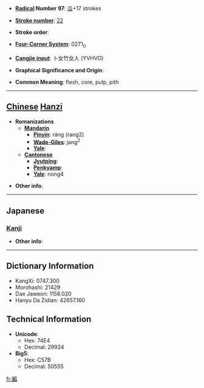 * '''[[Wiktionary:Chinese radical index| Radical]] Number 97''': [[Wiktionary:Chinese radical index 瓜|瓜]]+17 strokes

* '''[[Wiktionary:Chinese total strokes index|Stroke number]]''': [[Wiktionary:Chinese total strokes index 22|22]]

* '''Stroke order''': 

* '''[[Wiktionary:Chinese four corner index|Four-Corner System]]''': 0271<sub>0</sub>

* '''[[Wiktionary:Chinese Cangjie index|Cangjie input]]''': 卜女竹女人 (YVHVO)

* '''Graphical Significance and Origin''': 

* '''Common Meaning''': flesh, core, pulp, pith

----

== [[Chinese]] [[Hanzi]] ==

* '''Romanizations'''
** '''[[Mandarin]]'''
*** '''[[Pinyin]]''': ráng (rang2)
*** '''[[Wade-Giles]]''': jang<sup>2</sup>
*** '''[[Yale]]''': 
** '''[[Cantonese]]'''
*** '''[[Jyutping]]''':
*** '''[[Penkyamp]]''': 
*** '''[[Yale]]''': nong4

* '''Other info''': 

----

==Japanese==
===[[Kanji]]===
{{kanji|on readings=[[しょう]] (shō), [[にょう]] (nyō), [[どう]] (dō), [[のう]] (nō)
|kun readings=[[うりわた]] (uriwata)
}}

* '''Other info''':  

----

== Dictionary Information ==

* KangXi: 0747.300
* Morohashi: 21429
* Dae Jaweon: 1156.020
* Hanyu Da Zidian: 42657.160

== Technical Information ==

* '''Unicode''':
** Hex: 74E4
** Decimal: 29924
* '''Big5''':
** Hex: C57B
** Decimal: 50555

[[fr:瓤]]
